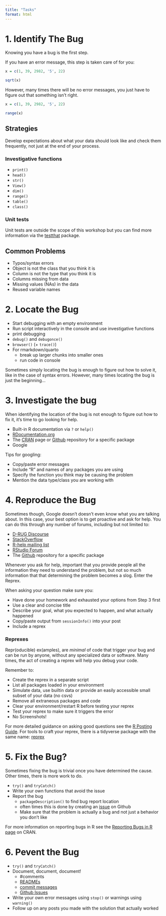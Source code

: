 ```yaml
---
title: "Tasks"
format: html
---
```


# 1. Identify The Bug

Knowing you have a bug is the first step.

If you have an error message, this step is taken care of for you:

```r

x = c(1, 39, 2982, '5', 22)

sqrt(x)

```

However, many times there will be no error messages, you just have to figure out that something isn't right.

```r

x = c(1, 39, 2982, '5', 22)

range(x)

```

## Strategies

Develop expectations about what your data should look like and check them frequently, not just at the end of your process.

### Investigative functions

-   `print()`
-   `head()`
-   `str()`
-   `View()`
-   `dim()`
-   `range()`
-   `table()`
-   `class()`

### Unit tests

Unit tests are outside the scope of this workshop but you can find more information via the [testthat](https://testthat.r-lib.org/) package.

## Common Problems
-   Typos/syntax errors
-   Object is not the class that you think it is
-   Column is not the type that you think it is
-   Columns missing from data
-   Missing values (NAs) in the data 
-   Reused variable names

# 2. Locate the Bug

- Start debugging with an empty environment
- Run script interactively in the console and use investigative functions
- print debugging
- `debug()` and `debugonce()` 
- `browser()` (+ `trace()`)
- For rmarkdown/quarto
  - break up larger chunks into smaller ones
  - run code in console
  
Sometimes simply locating the bug is enough to figure out how to solve it, like
in the case of syntax errors. However, many times locating the bug is just the beginning...

# 3. Investigate the bug

When identifying the location of the bug is not enough to figure out how to fix
it, it's time to go looking for help.

-   Built-in R documentation via `?` or `help()`
-   [RDocumentation.org](https://www.rdocumentation.org/)
-   The [CRAN](https://cran.r-project.org/) page or [Github](https://github.com/) repository for a specific package
-   Google

Tips for googling:

-   Copy/paste error messages
-   Include "R" and names of any packages you are using
-   Specify the function you think may be causing the problem
-   Mention the data type/class you are working with 

# 4. Reproduce the Bug

Sometimes though, Google doesn't doesn't even know what you are talking about. 
In this case, your best option is to get proactive and ask for help. You can do
this through any number of forums, including but not limited to:

-   [D-RUG Discourse](https://d-rug.discourse.group/top?period=all)
-   [StackOverflow](https://stackoverflow.com/questions/tagged/r)
-   [R-help mailing list](https://stat.ethz.ch/mailman/listinfo/r-help)
-   [RStudio Forum](https://community.rstudio.com/)
-   The [Github](https://github.com/) repository for a specific package


Whenever you ask for help, important that you provide people all the information 
they need to understand the problem, but not so much information that that 
determining the problem becomes a slog. Enter the Reprex.

When asking your question make sure you:

-   Have done your homework and exhausted your options from Step 3 first
-   Use a clear and concise title
-   Describe your goal, what you expected to happen, and what actually happened
-   Copy/paste output from `sessionInfo()` into your post
-   Include a reprex

### Reprexes 

Repr(oducible) ex(amples), are *minimal* of code that trigger your bug and can be run by anyone, without any specialized data or software. Many times, the act of creating a reprex will help you debug your code.

Remember to:

-   Create the reprex in a separate script
-   List all packages loaded in your environment
-   Simulate data, use builtin data or provide an easily accessible small subset of your data (no csvs)
-   Remove all extraneous packages and code
-   Clear your environment/restart R before testing your reprex
-   Test your reprex to make sure it triggers the error
-   No Screenshots!


For more detailed guidance on asking good questions see the 
[R Posting Guide](https://www.r-project.org/posting-guide.html). For tools to 
craft your reprex, there is a tidyverse package with the same name: 
[reprex](https://reprex.tidyverse.org/)

# 5. Fix the Bug?

Sometimes fixing the bug is trivial once you have determined the cause. Other
times, there is more work to do.

-   `try()` and `tryCatch()`
-   Write your own functions that avoid the issue
-   Report the bug 
    -   `packageDescription()` to find bug report location
    -   often times this is done by creating an 
    [issue](https://ucdavisdatalab.github.io/workshop_git_for_teams/opening-issues-and-making-changes.html) on Github
    - Make sure that the problem is actually a bug and not just a behavior you 
    don't like

For more information on reporting bugs in R see the 
[Reporting Bugs in R page](https://www.r-project.org/bugs.html) on CRAN.

# 6. Pevent the Bug

-   `try()` and `tryCatch()`
-   Document, document, document!
    -   #comments
    -   [READMEs](https://ucdavisdatalab.github.io/workshop_how-to-data-documentation/)
    -   [commit messages](https://ucdavisdatalab.github.io/workshop_introduction_to_version_control/creating-your-first-repo.html#save-stage-commit)
    -   [Github Issues](https://ucdavisdatalab.github.io/workshop_git_for_teams/opening-issues-and-making-changes.html)
-   Write your own error messages using `stop()` or warnings using `warning()`
-   Follow up on any posts you made with the solution that actually worked




